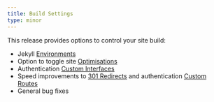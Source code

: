 ```yaml
---
title: Build Settings
type: minor
---
```


This release provides options to control your site build:

* Jekyll [Environments](/documentation/build/setup/environments/)
* Option to toggle site [Optimisations](/documentation/articles/optimize-your-site/)
* Authentication [Custom Interfaces](/documentation/host/authentication/user-accounts/)
* Speed improvements to [301 Redirects](/documentation/host/domains/) and authentication [Custom Routes](/documentation/host/authentication/)
* General bug fixes
